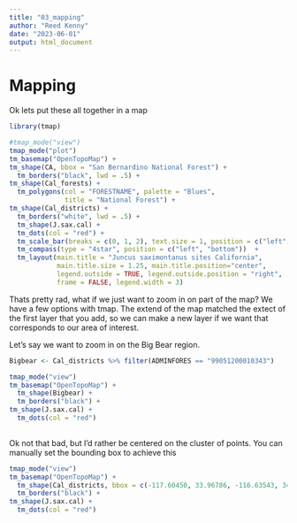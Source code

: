 ```yaml
---
title: "03_mapping"
author: "Reed Kenny"
date: "2023-06-01"
output: html_document
---
```


# Mapping

Ok lets put these all together in a map

```r

library(tmap)

#tmap_mode("view")
tmap_mode("plot")
tm_basemap("OpenTopoMap") +
tm_shape(CA, bbox = "San Bernardino National Forest") +
  tm_borders("black", lwd = .5) +
tm_shape(Cal_forests) +
  tm_polygons(col = "FORESTNAME", palette = "Blues",
              title = "National Forest") +
tm_shape(Cal_districts) +
  tm_borders("white", lwd = .5) +
  tm_shape(J.sax.cal) +
  tm_dots(col = "red") +
  tm_scale_bar(breaks = c(0, 1, 2), text.size = 1, position = c("left", "bottom")) +
  tm_compass(type = "4star", position = c("left", "bottom"))  +
  tm_layout(main.title = "Juncus saximontanus sites California", 
            main.title.size = 1.25, main.title.position="center",
            legend.outside = TRUE, legend.outside.position = "right",
            frame = FALSE, legend.width = 3)

```

Thats pretty rad, what if we just want to zoom in on part of the map? We have a few options with tmap. The extend of the map matched the extect of the first layer that you add, so we can make a new layer if we want that corresponds to our area of interest. 

Let's say we want to zoom in on the Big Bear region. 



```r

Bigbear <- Cal_districts %>% filter(ADMINFORES == "99051200010343")

tmap_mode("view")
tm_basemap("OpenTopoMap") +
  tm_shape(Bigbear) +
  tm_borders("black") +
tm_shape(J.sax.cal) +
  tm_dots(col = "red")
  

```

Ok not that bad, but I'd rather be centered on the cluster of points. You can manually set the bounding box to achieve this

```r
tmap_mode("view")
tm_basemap("OpenTopoMap") +
  tm_shape(Cal_districts, bbox = c(-117.60450, 33.96786, -116.63543, 34.41352)) +
  tm_borders("black") +
tm_shape(J.sax.cal) +
  tm_dots(col = "red")

```
